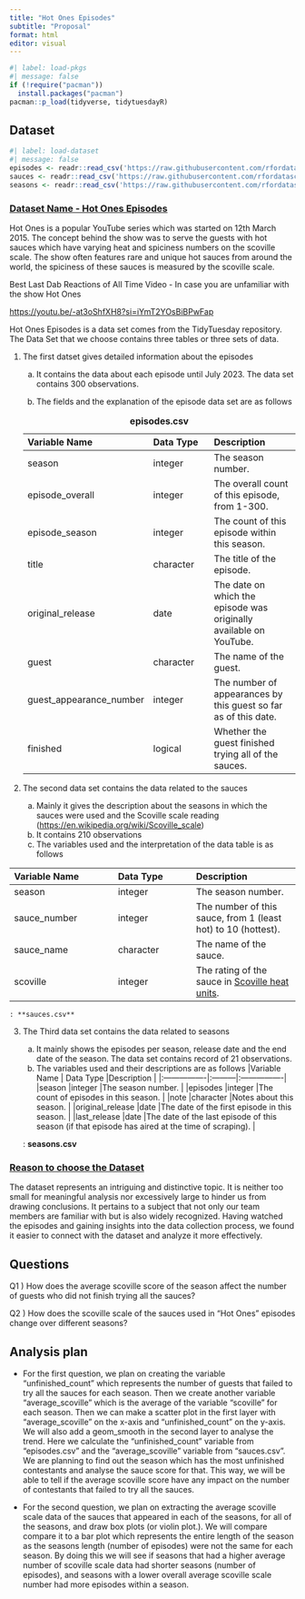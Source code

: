 ```yaml
---
title: "Hot Ones Episodes"
subtitle: "Proposal"
format: html
editor: visual
---
```


```r
#| label: load-pkgs
#| message: false
if (!require("pacman"))
  install.packages("pacman")
pacman::p_load(tidyverse, tidytuesdayR)

```

## Dataset

```r
#| label: load-dataset
#| message: false
episodes <- readr::read_csv('https://raw.githubusercontent.com/rfordatascience/tidytuesday/master/data/2023/2023-08-08/episodes.csv')
sauces <- readr::read_csv('https://raw.githubusercontent.com/rfordatascience/tidytuesday/master/data/2023/2023-08-08/sauces.csv')
seasons <- readr::read_csv('https://raw.githubusercontent.com/rfordatascience/tidytuesday/master/data/2023/2023-08-08/seasons.csv')
```

### [**Dataset Name - Hot Ones Episodes**]{.underline}

Hot Ones is a popular YouTube series which was started on 12th March 2015. The concept behind the show was to serve the guests with hot sauces which have varying heat and spiciness numbers on the scoville scale. The show often features rare and unique hot sauces from around the world, the spiciness of these sauces is measured by the scoville scale.

Best Last Dab Reactions of All Time Video - In case you are unfamiliar with the show Hot Ones

<https://youtu.be/-at3oShfXH8?si=iYmT2YOsBiBPwFap>

Hot Ones Episodes is a data set comes from the TidyTuesday repository. The Data Set that we choose contains three tables or three sets of data.

1.  The first datset gives detailed information about the episodes

    a.  It contains the data about each episode until July 2023. The data set contains 300 observations.

    b.  The fields and the explanation of the episode data set are as follows

    | Variable Name           | Data Type | Description                                                        |
    |:--------------------------|:-----------------|:--------------------------|
    | season                  | integer   | The season number.                                                 |
    | episode_overall         | integer   | The overall count of this episode, from 1-300.                     |
    | episode_season          | integer   | The count of this episode within this season.                      |
    | title                   | character | The title of the episode.                                          |
    | original_release        | date      | The date on which the episode was originally available on YouTube. |
    | guest                   | character | The name of the guest.                                             |
    | guest_appearance_number | integer   | The number of appearances by this guest so far as of this date.    |
    | finished                | logical   | Whether the guest finished trying all of the sauces.               |

    : **episodes.csv**

2.  The second data set contains the data related to the sauces

    a.  Mainly it gives the description about the seasons in which the sauces were used and the Scoville scale reading (<https://en.wikipedia.org/wiki/Scoville_scale>)
    b.  It contains 210 observations
    c.  The variables used and the interpretation of the data table is as follows

   |Variable Name     |Data Type     |Description  |
|:------------|:---------|:------------|
|season       |integer   |The season number. |
|sauce_number |integer   |The number of this sauce, from 1 (least hot) to 10 (hottest). |
|sauce_name   |character |The name of the sauce. |
|scoville     |integer   |The rating of the sauce in [Scoville heat units](https://en.wikipedia.org/wiki/Scoville_scale). |

    : **sauces.csv**

3.  The Third data set contains the data related to seasons

    a.  It mainly shows the episodes per season, release date and the end date of the season. The data set contains record of 21 observations.
    b.  The variables used and their descriptions are as follows
|Variable Name         | Data Type     |Description      |
|:----------------|:---------|:----------------|
|season           |integer   |The season number. |
|episodes         |integer   |The count of episodes in this season. |
|note             |character |Notes about this season. |
|original_release |date      |The date of the first episode in this season. |
|last_release     |date      |The date of the last episode of this season (if that episode has aired at the time of scraping). |
  
    : **seasons.csv**

### [**Reason to choose the Dataset**]{.underline}

The dataset represents an intriguing and distinctive topic. It is neither too small for meaningful analysis nor excessively large to hinder us from drawing conclusions. It pertains to a subject that not only our team members are familiar with but is also widely recognized. Having watched the episodes and gaining insights into the data collection process, we found it easier to connect with the dataset and analyze it more effectively.

## Questions

Q1 ) How does the average scoville score of the season affect the number of guests who did not finish trying all the sauces?

Q2 ) How does the scoville scale of the sauces used in "Hot Ones" episodes change over different seasons?

## Analysis plan

-   For the first question, we plan on creating the variable "unfinished_count" which represents the number of guests that failed to try all the sauces for each season. Then we create another variable "average_scoville" which is the average of the variable "scoville" for each season. Then we can make a scatter plot in the first layer with "average_scoville" on the x-axis and "unfinished_count" on the y-axis. We will also add a geom_smooth in the second layer to analyse the trend. Here we calculate the "unfinished_count" variable from "episodes.csv" and the "average_scoville" variable from "sauces.csv". We are planning to find out the season which has the most unfinished contestants and analyse the sauce score for that. This way, we will be able to tell if the average scoville score have any impact on the number of contestants that failed to try all the sauces.

-   For the second question, we plan on extracting the average scoville scale data of the sauces that appeared in each of the seasons, for all of the seasons, and draw box plots (or violin plot.). We will compare compare it to a bar plot which represents the entire length of the season as the seasons length (number of episodes) were not the same for each season. By doing this we will see if seasons that had a higher average number of scoville scale data had shorter seasons (number of episodes), and seasons with a lower overall average scoville scale number had more episodes within a season.
